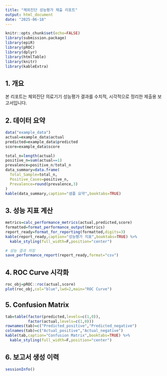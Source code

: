 ```yaml
---
title: "체외진단 성능평가 제출 리포트"
output: html_document
date: "2025-06-18"
---
```


```r

knitr::opts_chunk$set(echo=FALSE)
library(submission.package)
library(epiR)
library(pROC)
library(dplyr)
library(htmlTable)
library(knitr)
library(kableExtra)

```

## 1. 개요

본 리포트는 체외진단 의료기기 성능평가 결과를 수치적, 시각적으로 정리한 제출용
보고서입니다.

## 2. 데이터 요약
```r

data("example_data")
actual=example_data$actual
predicted=example_data$predicted
score=example_data$score

total_n=length(actual)
positive_n=sum(actual==1)
prevalence=positive_n/total_n
data_summary=data.frame(
  Total_Sample=total_n,
  Positive_Cases=positive_n,
  Prevalence=round(prevalence,3)
)
kable(data_summary,caption="샘플 요약",booktabs=TRUE)

```

## 3. 성능 지표 계산
```r

metrics=calc_performance_metrics(actual,predicted,score)
formatted=format_performance_output(metrics)
report_ready=format_for_reporting(formatted,digits=3)
kable(report_ready,caption="성능평가 지표",booktabs=TRUE) %>% 
  kable_styling(full_width=F,position="center")

# 성능 결과 저장
save_performance_report(report_ready,format="csv")

```

## 4. ROC Curve 시각화
```r

roc_obj=pROC::roc(actual,score)
plot(roc_obj,col="blue",lwd=2,main="ROC Curve")

```

## 5. Confusion Matrix
```r

tab=table(factor(predicted,levels=c(1,0)),
          factor(actual,levels=c(1,0)))
rownames(tab)=c("Predicted_positive","Predicted_negative")
colnames(tab)=c("Actual_positive","Actual_negative")
kable(tab,caption="Confusion Matrix",booktabs=TRUE) %>% 
  kable_styling(full_width=F,position="center")

```

## 6. 보고서 생성 이력
```r

sessionInfo()

```



